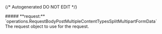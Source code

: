 {/* Autogenerated DO NOT EDIT  */}

<Collapsible>
    ##### **request:** `operations.RequestBodyPostMultipleContentTypesSplitMultipartFormData`
    The request object to use for the request.
    <Collapsible.Break/>
    <RequestBodyPostMultipleContentTypesSplitMultipartFormData/>
</Collapsible>

